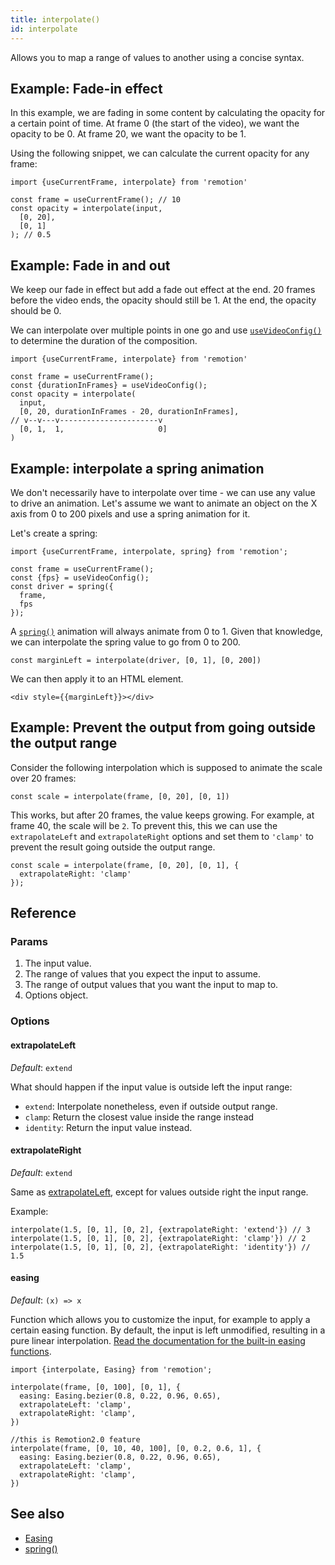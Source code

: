 ```yaml
---
title: interpolate()
id: interpolate
---
```



<YouTube
  minutes={6}
  href="https://www.youtube.com/watch?v=sff_CdWw_-c"
  thumb="https://i.ytimg.com/vi/sff_CdWw_-c/hqdefault.jpg?sqp=-oaymwEcCPYBEIoBSFXyq4qpAw4IARUAAIhCGAFwAcABBg==&rs=AOn4CLDPXdTFxf6qNNfkSr_91y0xVTXaXQ"
  title="How to interpolate()"
/>

Allows you to map a range of values to another using a concise syntax.

## Example: Fade-in effect

In this example, we are fading in some content by calculating the opacity for a certain point of time.
At frame 0 (the start of the video), we want the opacity to be 0.
At frame 20, we want the opacity to be 1.

Using the following snippet, we can calculate the current opacity for any frame:

```tsx
import {useCurrentFrame, interpolate} from 'remotion'

const frame = useCurrentFrame(); // 10
const opacity = interpolate(input,
  [0, 20],
  [0, 1]
); // 0.5
```

## Example: Fade in and out

We keep our fade in effect but add a fade out effect at the end.
20 frames before the video ends, the opacity should still be 1.
At the end, the opacity should be 0.

We can interpolate over multiple points in one go and use [`useVideoConfig()`](/docs/use-video-config) to determine the duration of the composition.

```tsx
import {useCurrentFrame, interpolate} from 'remotion'

const frame = useCurrentFrame();
const {durationInFrames} = useVideoConfig();
const opacity = interpolate(
  input,
  [0, 20, durationInFrames - 20, durationInFrames],
// v--v---v----------------------v
  [0, 1,  1,                     0]
)
```

## Example: interpolate a spring animation

We don't necessarily have to interpolate over time - we can use any value to drive an animation.
Let's assume we want to animate an object on the X axis from 0 to 200 pixels and use a spring animation for it.

Let's create a spring:

```tsx
import {useCurrentFrame, interpolate, spring} from 'remotion';

const frame = useCurrentFrame();
const {fps} = useVideoConfig();
const driver = spring({
  frame,
  fps
});
```

A [`spring()`](/docs/spring) animation will always animate from 0 to 1.
Given that knowledge, we can interpolate the spring value to go from 0 to 200.

```tsx
const marginLeft = interpolate(driver, [0, 1], [0, 200])
```

We can then apply it to an HTML element.

```tsx
<div style={{marginLeft}}></div>
```

## Example: Prevent the output from going outside the output range

Consider the following interpolation which is supposed to animate the scale over 20 frames:

```tsx
const scale = interpolate(frame, [0, 20], [0, 1])
```

This works, but after 20 frames, the value keeps growing. For example, at frame 40, the scale will be `2`.
To prevent this, this we can use the `extrapolateLeft` and `extrapolateRight` options and set them to `'clamp'` to prevent the result going outside the output range.

```tsx
const scale = interpolate(frame, [0, 20], [0, 1], {
  extrapolateRight: 'clamp'
});
```

## Reference

### Params

1. The input value.
2. The range of values that you expect the input to assume.
3. The range of output values that you want the input to map to.
4. Options object.

### Options

#### extrapolateLeft

_Default_: `extend`

What should happen if the input value is outside left the input range:

- `extend`: Interpolate nonetheless, even if outside output range.
- `clamp`: Return the closest value inside the range instead
- `identity`: Return the input value instead.

#### extrapolateRight

_Default_: `extend`

Same as [extrapolateLeft](#extrapolateleft), except for values outside right the input range.

Example:

```tsx
interpolate(1.5, [0, 1], [0, 2], {extrapolateRight: 'extend'}) // 3
interpolate(1.5, [0, 1], [0, 2], {extrapolateRight: 'clamp'}) // 2
interpolate(1.5, [0, 1], [0, 2], {extrapolateRight: 'identity'}) // 1.5
```

#### easing

_Default_: `(x) => x`

Function which allows you to customize the input, for example to apply a certain easing function.
By default, the input is left unmodified, resulting in a pure linear interpolation. [Read the documentation for the built-in easing functions](/docs/easing).

```tsx
import {interpolate, Easing} from 'remotion';

interpolate(frame, [0, 100], [0, 1], {
  easing: Easing.bezier(0.8, 0.22, 0.96, 0.65),
  extrapolateLeft: 'clamp',
  extrapolateRight: 'clamp',
})

//this is Remotion2.0 feature
interpolate(frame, [0, 10, 40, 100], [0, 0.2, 0.6, 1], {
  easing: Easing.bezier(0.8, 0.22, 0.96, 0.65),
  extrapolateLeft: 'clamp',
  extrapolateRight: 'clamp',
})
```

## See also

- [Easing](/docs/easing)
- [spring()](/docs/spring)
